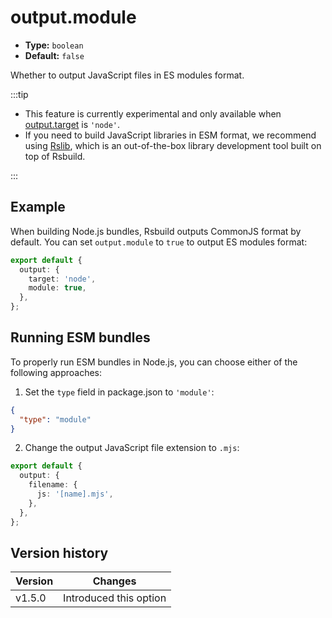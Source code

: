 # output.module

- **Type:** `boolean`
- **Default:** `false`

Whether to output JavaScript files in ES modules format.

:::tip

- This feature is currently experimental and only available when [output.target](/config/output/target) is `'node'`.
- If you need to build JavaScript libraries in ESM format, we recommend using [Rslib](https://rslib.rs), which is an out-of-the-box library development tool built on top of Rsbuild.

:::

## Example

When building Node.js bundles, Rsbuild outputs CommonJS format by default. You can set `output.module` to `true` to output ES modules format:

```ts title="rsbuild.config.ts"
export default {
  output: {
    target: 'node',
    module: true,
  },
};
```

## Running ESM bundles

To properly run ESM bundles in Node.js, you can choose either of the following approaches:

1. Set the `type` field in package.json to `'module'`:

```json title="package.json"
{
  "type": "module"
}
```

2. Change the output JavaScript file extension to `.mjs`:

```ts title="rsbuild.config.ts"
export default {
  output: {
    filename: {
      js: '[name].mjs',
    },
  },
};
```

## Version history

| Version | Changes                |
| ------- | ---------------------- |
| v1.5.0  | Introduced this option |
